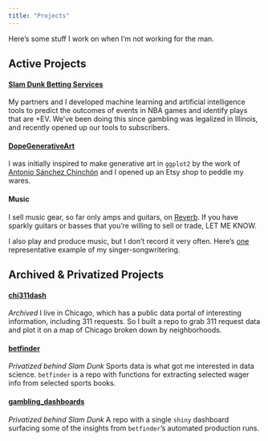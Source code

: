 ```yaml
---
title: "Projects"
---
```


Here's some stuff I work on when I'm not working for the man.

## Active Projects

#### [Slam Dunk Betting Services](https://slamdunkservices.github.io/)

My partners and I developed machine learning and artificial intelligence tools to predict the outcomes of events in NBA games and identify plays that are +EV. We've been doing this since gambling was legalized in Illinois, and recently opened up our tools to subscribers.

#### [DopeGenerativeArt](https://www.etsy.com/shop/DopeGenerativeArt)

I was initially inspired to make generative art in `ggplot2` by the work of [Antonio Sánchez Chinchón](https://fronkonstin.com/about/) and I opened up an Etsy shop to peddle my wares.

#### Music

I sell music gear, so far only amps and guitars, on [Reverb](https://reverb.com/shop/jims-gear-bazaar-659). If you have sparkly guitars or basses that you're willing to sell or trade, LET ME KNOW.

I also play and produce music, but I don't record it very often. Here's [one](https://www.youtube.com/watch?v=Eo8eFKuBYFM) representative example of my singer-songwritering.

## Archived & Privatized Projects

#### [chi311dash](https://github.com/jimtheflash/chi311dash)

_Archived_
I live in Chicago, which has a public data portal of interesting information, including 311 requests. So I built a repo to grab 311 request data and plot it on a map of Chicago broken down by neighborhoods.

#### [betfinder](https://github.com/jimtheflash/betfinder)

_Privatized behind Slam Dunk_
Sports data is what got me interested in data science. `betfinder` is a repo with functions for extracting selected wager info from selected sports books.

#### [gambling_dashboards](https://github.com/jimtheflash/gambling_dashboards)

_Privatized behind Slam Dunk_
A repo with a single `shiny` dashboard surfacing some of the insights from `betfinder`'s automated production runs.

#### 
